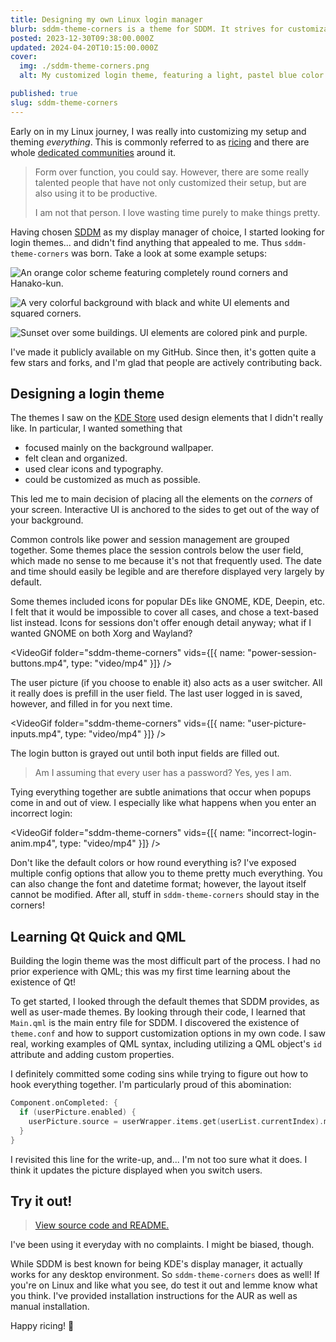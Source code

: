 ```yaml
---
title: Designing my own Linux login manager
blurb: sddm-theme-corners is a theme for SDDM. It strives for customizability, simplicitly, and an intuitive layout.
posted: 2023-12-30T09:38:00.000Z
updated: 2024-04-20T10:15:00.000Z
cover:
  img: ./sddm-theme-corners.png
  alt: My customized login theme, featuring a light, pastel blue color scheme with a glacier wallpaper.

published: true
slug: sddm-theme-corners
---
```



Early on in my Linux journey, I was really into customizing my setup and theming _everything_. This is commonly referred to as [ricing](https://jie-fang.github.io/blog/basics-of-ricing) and there are whole [dedicated communities](https://www.reddit.com/r/unixporn/) around it.

> Form over function, you could say. However, there are some really talented people that have not only customized their setup, but are also using it to be productive.
>
> I am not that person. I love wasting time purely to make things pretty.

Having chosen [SDDM](https://github.com/sddm/sddm/) as my display manager of choice, I started looking for login themes... and didn't find anything that appealed to me. Thus `sddm-theme-corners` was born. Take a look at some example setups:

![An orange color scheme featuring completely round corners and Hanako-kun.](./hanako.png)

![A very colorful background with black and white UI elements and squared corners.](./loud.png)

![Sunset over some buildings. UI elements are colored pink and purple.](./sky.png)

I've made it publicly available on my GitHub. Since then, it's gotten quite a few stars and forks, and I'm glad that people are actively contributing back.

## Designing a login theme

The themes I saw on the [KDE Store](https://store.kde.org/s/KDE%20Store/browse?cat=101&ord=rating) used design elements that I didn't really like. In particular, I wanted something that

- focused mainly on the background wallpaper.
- felt clean and organized.
- used clear icons and typography.
- could be customized as much as possible.

This led me to main decision of placing all the elements on the _corners_ of your screen. Interactive UI is anchored to the sides to get out of the way of your background.

Common controls like power and session management are grouped together. Some themes place the session controls below the user field, which made no sense to me because it's not that frequently used. The date and time should easily be legible and are therefore displayed very largely by default.

Some themes included icons for popular DEs like GNOME, KDE, Deepin, etc. I felt that it would be impossible to cover all cases, and chose a text-based list instead. Icons for sessions don't offer enough detail anyway; what if I wanted GNOME on both Xorg and Wayland?

<VideoGif
  folder="sddm-theme-corners"
  vids={[{ name: "power-session-buttons.mp4", type: "video/mp4" }]}
/>

The user picture (if you choose to enable it) also acts as a user switcher. All it really does is prefill in the user field. The last user logged in is saved, however, and filled in for you next time.

<VideoGif
  folder="sddm-theme-corners"
  vids={[{ name: "user-picture-inputs.mp4", type: "video/mp4" }]}
/>

The login button is grayed out until both input fields are filled out.

> Am I assuming that every user has a password? Yes, yes I am.

Tying everything together are subtle animations that occur when popups come in and out of view. I especially like what happens when you enter an incorrect login:

<VideoGif
  folder="sddm-theme-corners"
  vids={[{ name: "incorrect-login-anim.mp4", type: "video/mp4" }]}
/>

Don't like the default colors or how round everything is? I've exposed multiple config options that allow you to theme pretty much everything. You can also change the font and datetime format; however, the layout itself cannot be modified. After all, stuff in `sddm-theme-corners` should stay in the corners!

## Learning Qt Quick and QML

Building the login theme was the most difficult part of the process. I had no prior experience with QML; this was my first time learning about the existence of Qt!

To get started, I looked through the default themes that SDDM provides, as well as user-made themes. By looking through their code, I learned that `Main.qml` is the main entry file for SDDM. I discovered the existence of `theme.conf` and how to support customization options in my own code. I saw real, working examples of QML syntax, including utilizing a QML object's `id` attribute and adding custom properties.

I definitely committed some coding sins while trying to figure out how to hook everything together. I'm particularly proud of this abomination:

```cpp
Component.onCompleted: {
  if (userPicture.enabled) {
    userPicture.source = userWrapper.items.get(userList.currentIndex).model.icon;
  }
}
```

I revisited this line for the write-up, and... I'm not too sure what it does. I think it updates the picture displayed when you switch users.

## Try it out!

> [View source code and README.](https://github.com/aczw/sddm-theme-corners)

I've been using it everyday with no complaints. I might be biased, though.

While SDDM is best known for being KDE's display manager, it actually works for any desktop environment. So `sddm-theme-corners` does as well! If you're on Linux and like what you see, do test it out and lemme know what you think. I've provided installation instructions for the AUR as well as manual installation.

Happy ricing! 🍚

